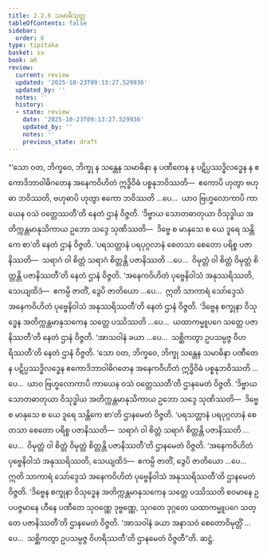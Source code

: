 ```yaml
---
title: 2.2.6 သမာဓိသုတ္တ
tableOfContents: false
sidebar:
  order: 6
type: tipitaka
basket: su
book: a6
review:
  current: review
  updated: '2025-10-23T09:13:27.529936'
  updated_by: ''
  notes: ''
  history:
  - state: review
    date: '2025-10-23T09:13:27.529936'
    updated_by: ''
    notes: ''
    previous_state: draft
---
```



<ReviewStatus review={frontmatter.review} showDetails={true} />

<HypothesisAnnotation frontmatter={frontmatter} />

<DynamicBreadcrumb />

<Division number="70" book="a6" e="ch" v="16" p="371">

<Paragraph number="635" book="a6">
“‘သော ဝတ, ဘိက္ခဝေ, ဘိက္ခု န သန္တေန သမာဓိနာ န ပဏီတေန န ပဋိပ္ပဿဒ္ဓိလဒ္ဓေန န ဧကောဒိဘာဝါဓိဂတေန အနေကဝိဟိတံ ဣဒ္ဓိဝိဓံ ပစ္စနုဘဝိဿတိ—  ဧကောပိ ဟုတွာ ဗဟုဓာ ဘဝိဿတိ, ဗဟုဓာပိ ဟုတွာ ဧကော ဘဝိဿတိ …ပေ…  ယာဝ ဗြဟ္မလောကာပိ ကာယေန ဝသံ ဝတ္တေဿတီ’တိ နေတံ ဌာနံ ဝိဇ္ဇတိ. ‘ဒိဗ္ဗာယ သောတဓာတုယာ ဝိသုဒ္ဓါယ အတိက္ကန္တမာနုသိကာယ ဥဘော သဒ္ဒေ သုဏိဿတိ—  ဒိဗ္ဗေ စ မာနုသေ စ ယေ ဒူရေ သန္တိကေ စာ’တိ နေတံ ဌာနံ ဝိဇ္ဇတိ. ‘ပရသတ္တာနံ ပရပုဂ္ဂလာနံ စေတသာ စေတော ပရိစ္စ ပဇာနိဿတိ—  သရာဂံ ဝါ စိတ္တံ သရာဂံ စိတ္တန္တိ ပဇာနိဿတိ …ပေ…  ဝိမုတ္တံ ဝါ စိတ္တံ ဝိမုတ္တံ စိတ္တန္တိ ပဇာနိဿတီ’တိ နေတံ ဌာနံ ဝိဇ္ဇတိ. ‘အနေကဝိဟိတံ ပုဗ္ဗေနိဝါသံ အနုဿရိဿတိ, သေယျထိဒံ—  ဧကမ္ပိ ဇာတိံ, ဒွေပိ ဇာတိယော …ပေ…  ဣတိ သာကာရံ သော်ဒ္ဒေသံ အနေကဝိဟိတံ ပုဗ္ဗေနိဝါသံ အနုဿရိဿတီ’တိ နေတံ ဌာနံ ဝိဇ္ဇတိ. ‘ဒိဗ္ဗေန စက္ခုနာ ဝိသုဒ္ဓေန အတိက္ကန္တမာနုသကေန သတ္တေ ပဿိဿတိ …ပေ…  ယထာကမ္မူပဂေ သတ္တေ ပဇာနိဿတီ’တိ နေတံ ဌာနံ ဝိဇ္ဇတိ. ‘အာသဝါနံ ခယာ …ပေ…  သစ္ဆိကတွာ ဥပသမ္ပဇ္ဇ ဝိဟရိဿတီ’တိ နေတံ ဌာနံ ဝိဇ္ဇတိ.
</Paragraph>

<Paragraph number="636" book="a6">
‘သော ဝတ, ဘိက္ခဝေ, ဘိက္ခု သန္တေန သမာဓိနာ ပဏီတေန ပဋိပ္ပဿဒ္ဓိလဒ္ဓေန ဧကောဒိဘာဝါဓိဂတေန အနေကဝိဟိတံ ဣဒ္ဓိဝိဓံ ပစ္စနုဘဝိဿတိ …ပေ…  ယာဝ ဗြဟ္မလောကာပိ ကာယေန ဝသံ ဝတ္တေဿတီ’တိ ဌာနမေတံ ဝိဇ္ဇတိ. ‘ဒိဗ္ဗာယ သောတဓာတုယာ ဝိသုဒ္ဓါယ အတိက္ကန္တမာနုသိကာယ ဥဘော သဒ္ဒေ သုဏိဿတိ—  ဒိဗ္ဗေ စ မာနုသေ စ ယေ ဒူရေ သန္တိကေ စာ’တိ ဌာနမေတံ ဝိဇ္ဇတိ. ‘ပရသတ္တာနံ ပရပုဂ္ဂလာနံ စေတသာ စေတော ပရိစ္စ ပဇာနိဿတိ—  သရာဂံ ဝါ စိတ္တံ သရာဂံ စိတ္တန္တိ ပဇာနိဿတိ …ပေ…  ဝိမုတ္တံ ဝါ စိတ္တံ ဝိမုတ္တံ စိတ္တန္တိ ပဇာနိဿတီ’တိ ဌာနမေတံ ဝိဇ္ဇတိ. ‘အနေကဝိဟိတံ ပုဗ္ဗေနိဝါသံ အနုဿရိဿတိ, သေယျထိဒံ—  ဧကမ္ပိ ဇာတိံ, ဒွေပိ ဇာတိယော …ပေ…  ဣတိ သာကာရံ သော်ဒ္ဒေသံ အနေကဝိဟိတံ ပုဗ္ဗေနိဝါသံ အနုဿရိဿတီ’တိ ဌာနမေတံ ဝိဇ္ဇတိ. ‘ဒိဗ္ဗေန စက္ခုနာ ဝိသုဒ္ဓေန အတိက္ကန္တမာနုသကေန သတ္တေ ပဿိဿတိ စဝမာနေ ဥပပဇ္ဇမာနေ ဟီနေ ပဏီတေ သုဝဏ္ဏေ ဒုဗ္ဗဏ္ဏေ, သုဂတေ ဒုဂ္ဂတေ ယထာကမ္မူပဂေ သတ္တေ ပဇာနိဿတီ’တိ ဌာနမေတံ ဝိဇ္ဇတိ. ‘အာသဝါနံ ခယာ အနာသဝံ စေတောဝိမုတ္တိံ …ပေ…  သစ္ဆိကတွာ ဥပသမ္ပဇ္ဇ ဝိဟရိဿတီ’တိ ဌာနမေတံ ဝိဇ္ဇတီ”တိ.

</Paragraph>
</Division>

<Paragraph number="637" type="center" book="a6">
ဆဋ္ဌံ.
</Paragraph>